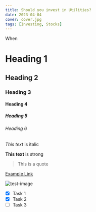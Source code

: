 ```yaml
---
title: Should you invest in Utilities?
date: 2023-04-04
cover: cover.jpg
tags: [Investing, Stocks]
---
```


When 

<!-- Headings -->
# Heading 1
## Heading 2
### Heading 3
#### Heading 4
##### Heading 5
###### Heading 6

<!-- Italics -->
*This text* is italic

<!-- Strong -->
**This text** is strong

<!-- Blockquote -->
> This is a quote

<!-- Links -->
[Example Link](https://www.google.com)


<!-- Images -->
![test-image](cover.jpg)



<!-- Task List -->
* [x] Task 1
* [x] Task 2
* [ ] Task 3
